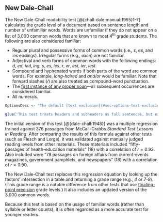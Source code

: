 ## New Dale-Chall\index{New Dale-Chall|(ii} {-#sec-dale-chall-test}

The New Dale-Chall\index{Dale-Chall!zzzzz@\igobble|seealso{New Dale-Chall}} readability test [@{chall-dale:manual:1995}1-7] calculates the grade level of a document based on sentence length and number of unfamiliar words. Words are unfamiliar if they do not appear on a list of 3,000 common words that are known to most 4^th^ grade students. The following are also considered familiar:

- Regular plural and possessive forms of common words (i.e., *s*, *es*, and *ies* endings). Irregular forms (e.g., *oxen*) are not familiar.
- Adjectival and verb forms of common words with the following endings: *d*, *ed*, *ied*, *ing*, *s*, *es*, *ies*, *r*, *er*, *est*, *ier*, *iest*.
- Compound and hyphenated words if both parts of the word are common words. For example, *long-haired* and *and/or* would be familiar. Note that forward slashes (*/*) are also treated as compound-word punctuation.
- The [first instance of any proper noun](#sec-options-dale-chall)—all subsequent occurrences are considered familiar.
- All numerals.\index{numerals!New Dale-Chall}

::: {.notesection data-latex=""}
```r
OptionsDesc <- "The default [text exclusion](#sec-options-text-exclusion) method\\index{text exclusion!New Dale-Chall} will be overridden for this specific test, although this behavior can be customized from the [**Options**](#sec-readability-test-options) dialog."

glue('This test treats headers and subheaders as full sentences, but excludes lists and tables. $if_else(UserManualMode, OptionsDesc, "")^', .open='$', .close='^')
```
:::

The initial version of this test [@{dale-chall:1948}] was a multiple regression trained against 376 passages from McCall-Crabbs *Standard Test Lessons in Reading*. After comparing the results of this formula against other tests (such as Flesch and Lorge), it was validated against manually judged reading levels from other materials. These materials included “fifty-passages of health-education materials” (18) with a correlation of $r = 0.92$. Also included were “78 passages on foreign affairs from current-events magazines, government pamphlets, and newspapers” (18) with a correlation of $r = 0.90$.

The New Dale-Chall test replaces this regression equation by looking up the factors' intersection in a table and returning a grade range (e.g., *4* or *7-8*). (This grade range is a notable difference from other tests that use [floating-point precision](#sec-grade-level-results) grade levels.) It also includes an updated version of the 3,000 common words.

Because this test is based on the usage of familiar words (rather than syllable or letter counts), it is often regarded as a more accurate test for younger readers.

\index{New Dale-Chall|)}

\newpage

